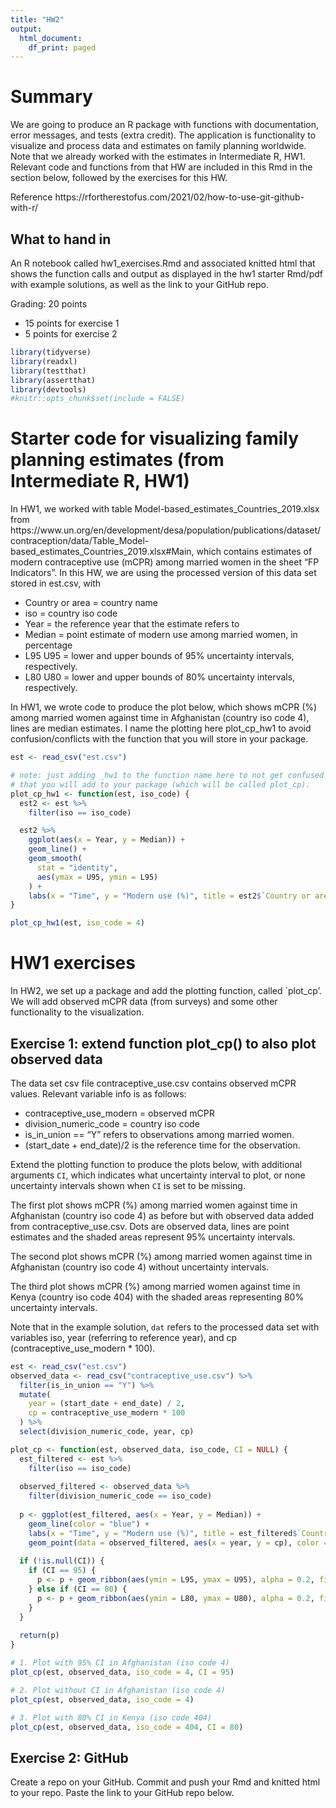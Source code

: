 ```yaml
---
title: "HW2"
output:
  html_document:
    df_print: paged
---
```


# Summary

We are going to produce an R package with functions with documentation, error messages, and tests (extra credit). The application is functionality to visualize and process data and estimates on family planning worldwide. Note that we already worked with the estimates in Intermediate R, HW1. Relevant code and functions from that HW are included in this Rmd in the section below, followed by the exercises for this HW. 

Reference
https://rfortherestofus.com/2021/02/how-to-use-git-github-with-r/

## What to hand in

An R notebook called hw1_exercises.Rmd and associated knitted html that shows the function calls and output as displayed in the hw1 starter Rmd/pdf with example solutions, as well as the link to your GitHub repo.


Grading: 20 points

- 15 points for exercise 1
- 5 points for exercise 2

```r
library(tidyverse)
library(readxl)
library(testthat)
library(assertthat)
library(devtools)
#knitr::opts_chunk$set(include = FALSE)
```

# Starter code for visualizing family planning estimates (from Intermediate R, HW1)
In HW1, we worked with table Model-based_estimates_Countries_2019.xlsx from https://www.un.org/en/development/desa/population/publications/dataset/contraception/data/Table_Model-based_estimates_Countries_2019.xlsx#Main, which contains estimates of modern contraceptive use (mCPR) among married women in the sheet "FP Indicators". In this HW, we are using the processed version of this data set stored in est.csv, with 

- Country or area = country name
- iso	= country iso code 
- Year = the reference year that the estimate refers to 
- Median = point estimate of modern use among married women, in percentage	
- L95	U95 = lower and upper bounds of 95% uncertainty intervals, respectively. 
- L80	U80 = lower and upper bounds of 80% uncertainty intervals, respectively. 

In HW1, we wrote code to produce the plot below, which shows mCPR (%) among married women against time in Afghanistan (country iso code 4), lines are median estimates. I name the plotting here plot_cp_hw1 to avoid confusion/conflicts with the function that you will store in your package. 
```r
est <- read_csv("est.csv")
```

```r
# note: just adding _hw1 to the function name here to not get confused with the function 
# that you will add to your package (which will be called plot_cp).
plot_cp_hw1 <- function(est, iso_code) {
  est2 <- est %>%
    filter(iso == iso_code)

  est2 %>%
    ggplot(aes(x = Year, y = Median)) +
    geom_line() +
    geom_smooth(
      stat = "identity",
      aes(ymax = U95, ymin = L95)
    ) +
    labs(x = "Time", y = "Modern use (%)", title = est2$`Country or area`[1])
}
```

```r
plot_cp_hw1(est, iso_code = 4)
```


# HW1 exercises

In HW2, we set up a package and add the plotting function, called `plot_cp'. We will add observed mCPR data (from surveys) and some other functionality to the visualization.


## Exercise 1: extend function plot_cp() to also plot observed data


The data set csv file contraceptive_use.csv contains observed mCPR values. Relevant variable info is as follows:

- contraceptive_use_modern = observed mCPR 
- division_numeric_code = country iso code
- is_in_union == "Y" refers to observations among married women. 
- (start_date + end_date)/2 is the reference time for the observation. 

Extend the plotting function to produce the plots below, with additional arguments `CI`, which indicates what uncertainty interval to plot, or none uncertainty intervals shown when `CI` is set to be missing. 

The first plot shows mCPR (%) among married women against time in Afghanistan (country iso code 4) as before but with observed data added from contraceptive_use.csv. Dots are observed data, lines are point estimates and the shaded areas represent 95% uncertainty intervals. 

The second plot shows mCPR (%) among married women against time in Afghanistan (country iso code 4) without uncertainty intervals. 

The third plot shows mCPR (%) among married women against time in Kenya (country iso code 404) with the shaded areas representing 80% uncertainty intervals. 

Note that in the example solution, `dat` refers to the processed data set with variables iso, year (referring to reference year), and cp (contraceptive_use_modern * 100). 

```r

est <- read_csv("est.csv")
observed_data <- read_csv("contraceptive_use.csv") %>%
  filter(is_in_union == "Y") %>%
  mutate(
    year = (start_date + end_date) / 2,
    cp = contraceptive_use_modern * 100
  ) %>%
  select(division_numeric_code, year, cp)

plot_cp <- function(est, observed_data, iso_code, CI = NULL) {
  est_filtered <- est %>%
    filter(iso == iso_code)
  
  observed_filtered <- observed_data %>%
    filter(division_numeric_code == iso_code)
  
  p <- ggplot(est_filtered, aes(x = Year, y = Median)) +
    geom_line(color = "blue") +
    labs(x = "Time", y = "Modern use (%)", title = est_filtered$`Country or area`[1]) +
    geom_point(data = observed_filtered, aes(x = year, y = cp), color = "red")
  
  if (!is.null(CI)) {
    if (CI == 95) {
      p <- p + geom_ribbon(aes(ymin = L95, ymax = U95), alpha = 0.2, fill = "indianred")
    } else if (CI == 80) {
      p <- p + geom_ribbon(aes(ymin = L80, ymax = U80), alpha = 0.2, fill = "darkgrey")
    }
  }
  
  return(p)
}

# 1. Plot with 95% CI in Afghanistan (iso code 4)
plot_cp(est, observed_data, iso_code = 4, CI = 95)

# 2. Plot without CI in Afghanistan (iso code 4)
plot_cp(est, observed_data, iso_code = 4)

# 3. Plot with 80% CI in Kenya (iso code 404)
plot_cp(est, observed_data, iso_code = 404, CI = 80)

```



## Exercise 2: GitHub

Create a repo on your GitHub. Commit and push your Rmd and knitted html to your repo. Paste the link to your GitHub repo below.



